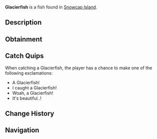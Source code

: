 {{FishInfobox
|image          = Glacierfish.png
|rarity         = Mythical
|sea            = First Sea
|location       = [[Snowcap Island]]
|sublocation    = 
|sources        = Fishing Rod
|radar_location = 
|prog_speed     = -15
|xp             = 400
|weather        = Rain, Foggy
|time           = Night
|season         = 
|bait           = Truffle Worm
|base_weight    = 60
|base_value     = 800
|weight_range   = 20
|base_chance    = 0.02
|base_resil     = 10
}}
'''Glacierfish''' is a {{Rarity|Mythical}} fish found in [[Snowcap Island]].

== Description ==
{{Description|Glacierfish are cold saltwater fish with large, broad bodies and a distinctive pink fin colouration. They are an extremely rare fish and can sometimes be a difficult catch for any angler. They can be found more commonly in Snowcap Caves during the night.|Bestiary Entry}}

== Obtainment ==
{{Description|Found in Snowcap Caves during the night. Big fan of the Truffle Worm.|Bestiary Hint}}
{{Fish Availability|
Snowcap Island/Surrounding Ocean
|top_rods      = 
Leviathan's Fang Rod\23790.04\157159.56;
Free Spirit Rod\19818.33\148511.8;
Trident Rod\19295.89\144596.8;
Great Rod of Oscar\17266.31\90288.58;
Ethereal Prism Rod\16518.52\91856.12;
Resourceful Rod\12581.43\74548.44;
Destiny Rod\13062.08\78226.25;
No-Life Rod\16307.46\107182.98;
Firefly Rod\12524.85\96020.96;
Lucky Rod\8860.3\72143.33;
Brick Built Rod\9224.24\69483.22;
Fast Rod\11727\93610.92;
Astralhook Rod\16469.82\91489.22;
Seraphic Rod\16038.16\92640.69;
Rod Of The Forgotten Fang\14915.73\89690.29;
Challenger's Rod\14546.14\90898.75;
Rod Of The Depths\13306.91\80147.4;
Rod Of The Exalted One\13096.18\77084.52;
Zeus Rod\13096.08\82400.77;
Verdant Shear Rod\12850.12\81553.81;
Blazebringer Rod\12470.18\78819.35;
Depthseeker Rod\11942.37\78027.28;
Avalanche Rod\10694.68\69440.28;
Volcanic Rod\10205.77\65053.24;
Steady Rod\3428\23767.86
|recommended   = Trident Rod
}}

== Catch Quips ==
When catching a Glacierfish, the player has a chance to make one of the following exclamations:
* A Glacierfish!
* I caught a Glacierfish!
* Woah, a Glacierfish!
* It's beautiful..!

== Change History ==
{{Change History|{{subst:Current Version}}}}

== Navigation ==
{{Fish Navbox|Snowcap Island}}